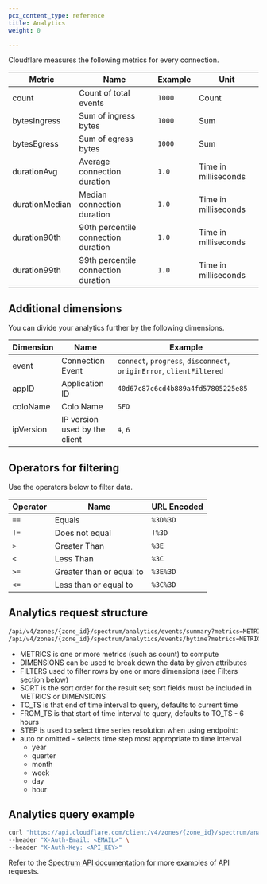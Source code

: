 ```yaml
---
pcx_content_type: reference
title: Analytics
weight: 0

---
```



Cloudflare measures the following metrics for every connection.



| Metric         | Name                                | Example | Unit                 |
| -------------- | ----------------------------------- | ------- | -------------------- |
| count          | Count of total events               | `1000`  | Count                |
| bytesIngress   | Sum of ingress bytes                | `1000`  | Sum                  |
| bytesEgress    | Sum of egress bytes                 | `1000`  | Sum                  |
| durationAvg    | Average connection duration         | `1.0`   | Time in milliseconds |
| durationMedian | Median connection duration          | `1.0`   | Time in milliseconds |
| duration90th   | 90th percentile connection duration | `1.0`   | Time in milliseconds |
| duration99th   | 99th percentile connection duration | `1.0`   | Time in milliseconds |



## Additional dimensions

You can divide your analytics further by the following dimensions.



| Dimension | Name                          | Example                                                              |
| --------- | ----------------------------- | -------------------------------------------------------------------- |
| event     | Connection Event              | `connect`, `progress`, `disconnect`, `originError`, `clientFiltered` |
| appID     | Application ID                | `40d67c87c6cd4b889a4fd57805225e85`                                   |
| coloName  | Colo Name                     | `SFO`                                                                |
| ipVersion | IP version used by the client | `4`, `6`                                                             |



## Operators for filtering

Use the operators below to filter data.



| Operator | Name                     | URL Encoded |
| -------- | ------------------------ | ----------- |
| `==`     | Equals                   | `%3D%3D`    |
| `!=`     | Does not equal           | `!%3D`      |
| `>`      | Greater Than             | `%3E`       |
| `<`      | Less Than                | `%3C`       |
| `>=`     | Greater than or equal to | `%3E%3D`    |
| `<=`     | Less than or equal to    | `%3C%3D`    |



<Render file="api-combine-filters" product="fundamentals" />

## Analytics request structure

```txt
/api/v4/zones/{zone_id}/spectrum/analytics/events/summary?metrics=METRICS&dimensions=DIMENSIONS&filters=FILTERS&since=FROM_TS&sort=SORT&until=TO_TS&limit=LIMIT
/api/v4/zones/{zone_id}/spectrum/analytics/events/bytime?metrics=METRICS&dimensions=DIMENSIONS&filters=FILTERS&since=FROM_TS&sort=SORT&until=TO_TS&limit=LIMIT
```

* METRICS is one or more metrics (such as count) to compute
* DIMENSIONS can be used to break down the data by given attributes
* FILTERS used to filter rows by one or more dimensions (see Filters section below)
* SORT is the sort order for the result set; sort fields must be included in METRICS or DIMENSIONS
* TO\_TS is that end of time interval to query, defaults to current time
* FROM\_TS is that start of time interval to query, defaults to TO\_TS - 6 hours
* STEP is used to select time series resolution when using endpoint:
* auto or omitted - selects time step most appropriate to time interval
  * year
  * quarter
  * month
  * week
  * day
  * hour

## Analytics query example

```bash
curl "https://api.cloudflare.com/client/v4/zones/{zone_id}/spectrum/analytics/events/summary?metrics=count&dimensions=event,appID&since=2018-01-01T16:57:00Z" \
--header "X-Auth-Email: <EMAIL>" \
--header "X-Auth-Key: <API_KEY>"
```

Refer to the [Spectrum API documentation](/api/resources/spectrum/subresources/analytics/subresources/aggregates/subresources/currents/methods/get/) for more examples of API requests.
